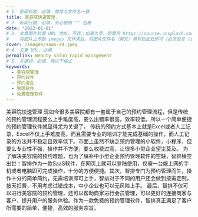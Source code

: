 ```yaml
---
# 1. 新闻标题，必填，推荐与文件名一致
title: 美容院快速管理.
# 2. 新闻日期，必填，务必使用 "" 包裹
date: "2022-01-01"
# 3. 文章图片封面 URL 地址，可选；如果为空，则使用 https://source.unsplash.com/800x450/?city
#    将图片上传到 images 文件夹后，将图片文件名（英文）填写到此处即可（必须包含 /images/ 前缀）
cover: /images/saas-20.jpeg
# 4. 文章 URL，必填
permalink: Beauty salon rapid management
# 5. 关键词，必填，按以下格式
keywords:
  - 美容院管理
  - 预约软件
  - 预约混乱
  - 管理软件
  - 免费管理软件
---
```

  
  美容院快速管理
  现如今很多美容院都有一套属于自己的预约管理流程，但是传统的预约管理流程要么上手难度高，要么出错率很高，效率较低。所以一个简单便捷的预约管理软件就显得尤为关键了。
  传统的预约方式基本上就是Excel或者人工记录，Excel不仅上手难度高，而且需要专业的培训才能完成基础的操作，而人工记录的方法并不稳定且效率低下。市面上虽然不缺乏预约管理的小软件，小程序，但要么专业性不强，操作并不方便，要么收费过高，让很多小型企业望尘莫及。
  为了解决美容院的预约难题，也为了填补中小型企业预约管理软件的空缺，智排横空出世！智排作为一款SaaS软件，在网页上就可以登陆使用，仅需一台能上网的手机或者电脑即可完成操作，十分的方便便捷。其次，智排专门为预约管理而生，操作十分的简单简约，无需培训即可上手，智排对于不同的用户还会做到按需定制，按天扣费，不用考虑试错成本，中小企业也可以无风险上手。
  最后，智排不仅可以进行美容院的预约管理，还可以帮助商家进行会员管理，可以更好的连接商家与客户，提升用户的服务体验。作为一款免费的预约管理软件，智排真正满足了客户所需要的简单，便捷，高效的服务宗旨。
  
